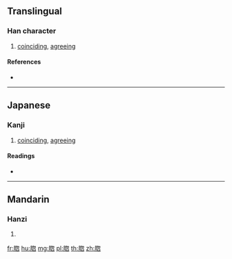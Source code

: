 {{character info/new}}
==Translingual==

===Han character===
{{Han char|rn=130|rad=肉|as=07|sn=11|four=|canj=BPHR}}
# [[coinciding]], [[agreeing]]

====References====
* {{Han ref|kx=0982.210|dkj=29498|dj=1435.190|hdz=32079.080|uh=8117|ud=33047}}

----

==Japanese==

===Kanji===
{{ja-kanji|grade=|rs=肉07}}
# [[coinciding]], [[agreeing]]

====Readings====
* {{ja-readings|on=[[ぶん]] (bun), [[もん]] (mon), [[びん]] (bin), [[みん]] (min), [[ふん]] (fun)|kun=[[あう]] (au)}}

----

==Mandarin==

===Hanzi===
{{cmn-hanzi|pin=[[wěn]] ([[wen3]])|wg=wen<sup>3</sup>}}
# {{defn|lang=cmn|sort=肉07}}

[[fr:脗]]
[[hu:脗]]
[[mg:脗]]
[[pl:脗]]
[[th:脗]]
[[zh:脗]]